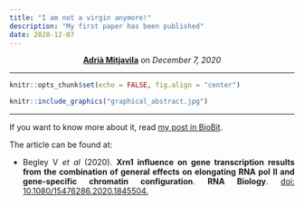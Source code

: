 ```yaml
---
title: "I am not a virgin anymore!"
description: "My first paper has been published"
date: 2020-12-07
---
```


<center>
<strong><a href="https://amitjavilaventura.github.io" target="_blank">Adrià Mitjavila</a></strong> on <em>December 7, 2020</em>
</center>

---

```r
knitr::opts_chunk$set(echo = FALSE, fig.align = "center")
```

```r
knitr::include_graphics("graphical_abstract.jpg")
```

---

<p align='justify'>If you want to know more about it, read [my post in BioBit](https://biobit.netlify.app/posts/2020_12_01-xrn1_mnaseseq/).</p>

<p align='justify'>The article can be found at:</p>

* <p align='justify'>Begley V *et al* (2020). **Xrn1 influence on gene transcription results from the combination of general effects on elongating RNA pol II and gene-specific chromatin configuration**. **RNA Biology**. [doi: 10.1080/15476286.2020.1845504.](https://www.tandfonline.com/doi/abs/10.1080/15476286.2020.1845504?journalCode=krnb20)</p>




